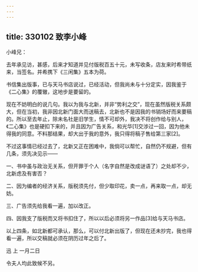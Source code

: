 ```yaml
---
---
---
```

title: 330102 致李小峰
---




小峰兄：

去年承见访，甚感，后来才知道并见付版税百五十元，未写收条，店友来时希带纸来，当签名。并希携下《三闲集》五本为荷。

书信集出版事，已与天马书店说过，已经活动，但我尚未与十分定实，因我鉴于《二心集》的覆辙，这地步是要留的。

现在不妨明白的说几句。我以为我与北新，并非“势利之交”，现在虽然版税关系颇大，但在当初，我非因北新门面大而送稿去，北新也不是因我的书销场好而来要稿的。所以至去年止，除未名社是旧学生，情不可却外，我决不将创作给与别人，《二心集》也是硬扣下来的，并且因为广告关系，和光华[1]交涉过一回，因为他未得我的同意。不料那结果，却大出于我的意外，我只得将稿子售给第三家[2]。

不过这事情已经过去了，北新又正在困难中，我倘可以帮忙，自然仍不规避，但有几条，须先决见示——

一、书中虽与政治无关系，但开罪于个人（名字自然是改成谜语了）之处却不少，北新虑及有害否？

二、因为编者的经济关系，版税须先付，但少取印花，卖一点，再来取一点，却无妨。

三、广告须先给我看一遍，加以改正。

四、因我支了版税而又将书扣住了，所以以后必须将另一作品[3]给与天马书店。

以上四条，如北新都可承认，那么，可以付北新出版了，但现在还未抄完，我也得看一遍，所以交稿就必须在阴历过年之后了。

迅 上 一月二日

令夫人均此致候不另。